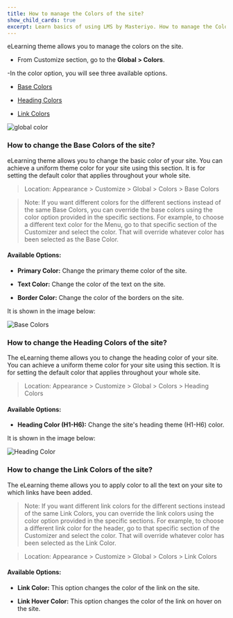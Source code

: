 ---
title: How to manage the Colors of the site? 
show_child_cards: true
excerpt: Learn basics of using LMS by Masteriyo. How to manage the Colors of the site.
---

eLearning theme allows you to manage the colors on the site.  

- From Customize section, go to the **Global > Colors**.

-In the color option, you will see three available options.

  - [Base Colors](https://github.com/Masteriyo/masteriyo-docs/blob/elearning/700-elearning/400-customizer%5Bglobal%5D/100-manage-colors.mdx#how-to-change-the-base-colors-of-the-site)
  
  - [Heading Colors](https://github.com/Masteriyo/masteriyo-docs/blob/elearning/700-elearning/400-customizer%5Bglobal%5D/100-manage-colors.mdx#how-to-change-the-heading-colors-of-the-site)
  
  - [Link Colors](https://github.com/Masteriyo/masteriyo-docs/blob/elearning/700-elearning/400-customizer%5Bglobal%5D/100-manage-colors.mdx#how-to-change-the-link-colors-of-the-site)

![global color](https://user-images.githubusercontent.com/109593521/183368884-0a25111e-c561-40c4-b781-ad89d4c68491.png )

### How to change the Base Colors of the site? 

eLearning theme allows you to change the basic color of your site. You can achieve a uniform theme color for your site using this section. It is for setting the default color that applies throughout your whole site.

> Location: Appearance > Customize > Global > Colors > Base Colors


> Note: If you want different colors for the different sections instead of the same Base Colors, you can override the base colors using the color option provided in the specific sections. For example, to choose a different text color for the Menu, go to that specific section of the Customizer and select the color. That will override whatever color has been selected as the Base Color.

#### Available Options:

- **Primary Color:** Change the primary theme color of the site.

- **Text Color:** Change the color of the text on the site. 

- **Border Color:** Change the color of the borders on the site. 

It is shown in the image below: 

![Base Colors](https://user-images.githubusercontent.com/109593521/183372894-c5eb846f-ec94-4f55-bb8a-74429c9f968c.png)

### How to change the Heading Colors of the site? 

The eLearning theme allows you to change the heading color of your site. You can achieve a uniform theme color for your site using this section. It is for setting the default color that applies throughout your whole site. 

> Location: Appearance > Customize > Global > Colors > Heading Colors

#### Available Options:

- **Heading Color (H1-H6):** Change the site's heading theme (H1-H6) color. 

It is shown in the image below: 

![Heading Color](https://user-images.githubusercontent.com/109593521/183377296-69ef8151-6686-4143-968c-c3d73f935396.png)


### How to change the Link Colors of the site? 

The eLearning theme allows you to apply color to all the text on your site to which links have been added. 


> Note: If you want different link colors for the different sections instead of the same Link Colors, you can override the link colors using the color option provided in the specific sections. For example, to choose a different link color for the header, go to that specific section of the Customizer and select the color. That will override whatever color has been selected as the Link Color.


> Location: Appearance > Customize > Global > Colors > Link Colors

#### Available Options:

- **Link Color:** This option changes the color of the link on the site. 

- **Link Hover Color:** This option changes the color of the link on hover on the site. 


 
